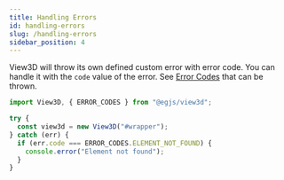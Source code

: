 ```yaml
---
title: Handling Errors
id: handling-errors
slug: /handling-errors
sidebar_position: 4
---
```


View3D will throw its own defined custom error with error code.
You can handle it with the `code` value of the error.
See [Error Codes](/docs/api/ERROR_CODES) that can be thrown.

```ts
import View3D, { ERROR_CODES } from "@egjs/view3d";

try {
  const view3d = new View3D("#wrapper");
} catch (err) {
  if (err.code === ERROR_CODES.ELEMENT_NOT_FOUND) {
    console.error("Element not found");
  }
}
```
